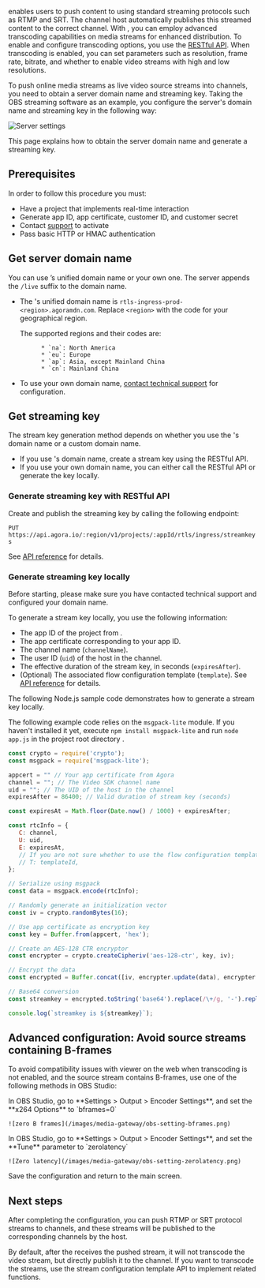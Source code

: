 
<Vpd k="NAME" /> enables users to push content to <Vg k="AGORA_BACKEND" /> using standard streaming
protocols such as RTMP and SRT. The channel host automatically publishes this streamed content to the correct
channel. With <Vpd k="NAME" />, you can employ advanced transcoding capabilities on media streams for enhanced distribution. To enable and configure transcoding options, you use the [<Vpd k="NAME" /> RESTful API](https://documenter.getpostman.com/view/6319646/SVSLr9AM#6aed9690-285e-45f0-a329-c995adbd0956). When transcoding is enabled, you can set parameters such as resolution, frame rate, bitrate, and whether to enable video streams with high and low resolutions.

To push online media streams as live video source streams into <Vg k="COMPANY" /> channels, you need to obtain a server domain name and streaming key. Taking the OBS streaming software as an example, you configure the server's domain name and streaming key in the following way:

![Server settings](/images/media-gateway/obs-server-setting.png)

This page explains how to obtain the server domain name and generate a streaming key.

## Prerequisites

In order to follow this procedure you must:

- Have a project that implements real-time interaction
- Generate app ID, app certificate, customer ID, and customer secret
- Contact [<Vg k="COMPANY" /> support](mailto:support@agora.io) to activate <Vpd k="NAME" />
- Pass basic HTTP or HMAC authentication

## Get server domain name

You can use <Vg k="COMPANY" />’s unified domain name or your own one. The server appends the `/live` suffix to the domain name.

- The <Vg k="COMPANY" />'s unified domain name is `rtls-ingress-prod-<region>.agoramdn.com`. Replace `<region>` with the code for your geographical region.

     The supported regions and their codes are:

            * `na`: North America
            * `eu`: Europe
            * `ap`: Asia, except Mainland China
            * `cn`: Mainland China

- To use your own domain name, [contact technical support](mailto:support@agora.io) for configuration.

## Get streaming key

The stream key generation method depends on whether you use the <Vg k="COMPANY" />'s domain name or a custom domain name.

 - If you use <Vg k="COMPANY" />'s domain name, create a stream key using the <Vpd k="NAME" /> RESTful API.
 - If you use your own domain name, you can either call the <Vpd k="NAME" /> RESTful API or generate the key locally.

### Generate streaming key with RESTful API

Create and publish the streaming key by calling the following endpoint:

`PUT https://api.agora.io/:region/v1/projects/:appId/rtls/ingress/streamkeys`

See [API reference](https://documenter.getpostman.com/view/6319646/SVSLr9AM#6aed9690-285e-45f0-a329-c995adbd0956) for details.

### Generate streaming key locally

<Admonition type="caution" title="Note">Before starting, please make sure you have contacted technical support and configured your domain name.</Admonition>

To generate a stream key locally, you use the following information:

* The app ID of the <Vg k="COMPANY" /> project from <Link to="{{Global.AGORA_CONSOLE_URL}}"><Vg k="CONSOLE" /></Link>.
* The app certificate corresponding to your app ID.
* The channel name (`channelName`).
* The user ID (`uid`) of the host in the channel.
* The effective duration of the stream key, in seconds (`expiresAfter`).
* (Optional) The associated flow configuration template (`template`). See [API reference](https://documenter.getpostman.com/view/6319646/SVSLr9AM#6aed9690-285e-45f0-a329-c995adbd0956) for details.

The following Node.js sample code demonstrates how to generate a stream key locally.

<Admonition type="caution" title="Note">The following example code relies on the `msgpack-lite` module. If you haven't installed it yet, execute `npm install msgpack-lite` and run `node app.js` in the project root directory .</Admonition>

```javascript
const crypto = require('crypto');
const msgpack = require('msgpack-lite');

appcert = "" // Your app certificate from Agora
channel = ""; // The Video SDK channel name
uid = ""; // The UID of the host in the channel
expiresAfter = 86400; // Valid duration of stream key (seconds)

const expiresAt = Math.floor(Date.now() / 1000) + expiresAfter;

const rtcInfo = {
   C: channel,
   U: uid,
   E: expiresAt,
   // If you are not sure whether to use the flow configuration template, keep the following line commented
   // T: templateId,
};

// Serialize using msgpack
const data = msgpack.encode(rtcInfo);

// Randomly generate an initialization vector
const iv = crypto.randomBytes(16);

// Use app certificate as encryption key
const key = Buffer.from(appcert, 'hex');

// Create an AES-128 CTR encryptor
const encrypter = crypto.createCipheriv('aes-128-ctr', key, iv);

// Encrypt the data
const encrypted = Buffer.concat([iv, encrypter.update(data), encrypter.final()]);

// Base64 conversion
const streamkey = encrypted.toString('base64').replace(/\+/g, '-').replace(/\//g, '_').replace(/\=+$/, '');

console.log(`streamkey is ${streamkey}`);
```

## Advanced configuration: Avoid source streams containing B-frames

To avoid compatibility issues with <Vg k="COMPANY" /> viewer on the web when transcoding is not enabled, and the source stream contains B-frames, use one of the following methods in OBS Studio:

<Tabs>
  <TabItem value="encoding parameter" label="x264 Options parameter" default>
    In OBS Studio, go to **Settings > Output > Encoder Settings**, and set the **x264 Options** to `bframes=0`

    ![zero B frames](/images/media-gateway/obs-setting-bframes.png)
  </TabItem>
  <TabItem value="tune parameter" label="Tune parameter">
    In OBS Studio, go to **Settings > Output > Encoder Settings**, and set the **Tune** parameter to `zerolatency`

    ![Zero latency](/images/media-gateway/obs-setting-zerolatency.png)
  </TabItem>
</Tabs>

Save the configuration and return to the main screen.

## Next steps

After completing the configuration, you can push RTMP or SRT protocol streams to <Vg k="COMPANY" /> channels, and these streams will be published to the corresponding channels by the host.

By default, after the <Vpd k="NAME" /> receives the pushed stream, it will not transcode the video stream, but directly publish it to the <Vg k="COMPANY" /> channel. If you want to transcode the streams, use the stream configuration template API to implement related functions.













